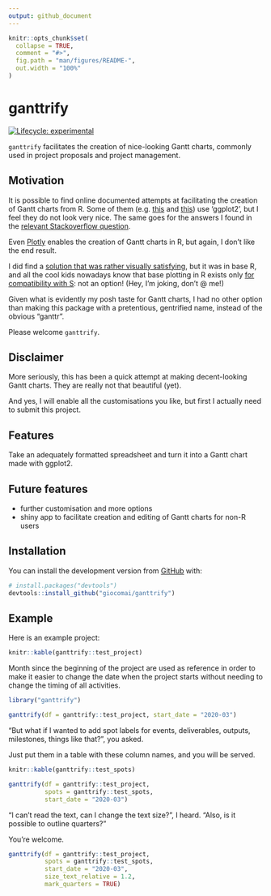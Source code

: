 ```yaml
---
output: github_document
---
```


<!-- README.md is generated from README.Rmd. Please edit that file -->

```r
knitr::opts_chunk$set(
  collapse = TRUE,
  comment = "#>",
  fig.path = "man/figures/README-",
  out.width = "100%"
)
```

# ganttrify

<!-- badges: start -->
[![Lifecycle: experimental](https://img.shields.io/badge/lifecycle-experimental-orange.svg)](https://www.tidyverse.org/lifecycle/#experimental)
<!-- badges: end -->

`ganttrify` facilitates the creation of nice-looking Gantt charts, commonly used in project proposals and project management.

## Motivation

It is possible to find online documented attempts at facilitating the creation of Gantt charts from R. Some of them (e.g. [this](https://www.molecularecologist.com/2019/01/simple-gantt-charts-in-r-with-ggplot2-and-the-tidyverse/) and [this](https://davetang.org/muse/2017/02/03/gantt-chart-using-r/)) use 'ggplot2', but I feel they do not look very nice. The same goes for the answers I found in the [relevant Stackoverflow question](https://stackoverflow.com/questions/3550341/gantt-charts-with-r).


Even [Plotly](https://moderndata.plot.ly/gantt-charts-in-r-using-plotly/) enables the creation of Gantt charts in R, but again, I don't like the end result. 

I did find a [solution that was rather visually satisfying](https://insileco.github.io/2017/09/20/gantt-charts-in-r/), but it was in base R, and all the cool kids nowadays know that base plotting in R exists only [for compatibility with S](https://twitter.com/whydoesr): not an option! (Hey, I'm joking, don't @ me!)

Given what is evidently my posh taste for Gantt charts, I had no other option than making this package with a pretentious, gentrified name, instead of the obvious "ganttr". 

Please welcome `ganttrify`.

## Disclaimer

More seriously, this has been a quick attempt at making decent-looking Gantt charts. They are really not that beautiful (yet).

And yes, I will enable all the customisations you like, but first I actually need to submit this project.

## Features

Take an adequately formatted spreadsheet and turn it into a Gantt chart made with ggplot2.

## Future features

- further customisation and more options
- shiny app to facilitate creation and editing of Gantt charts for non-R users

## Installation

You can install the development version from [GitHub](https://github.com/) with:

``` r
# install.packages("devtools")
devtools::install_github("giocomai/ganttrify")
```

## Example

Here is an example project:

```r
knitr::kable(ganttrify::test_project)
```


Month since the beginning of the project are used as reference in order to make it easier to change the date when the project starts without needing to change the timing of all activities.



```r
library("ganttrify")

ganttrify(df = ganttrify::test_project, start_date = "2020-03")
```


"But what if I wanted to add spot labels for events, deliverables, outputs, milestones, things like that?", you asked.

Just put them in a table with these column names, and you will be served.

```r
knitr::kable(ganttrify::test_spots)
```

```r
ganttrify(df = ganttrify::test_project,
          spots = ganttrify::test_spots,
          start_date = "2020-03")
```

"I can't read the text, can I change the text size?", I heard. 
"Also, is it possible to outline quarters?"

You're welcome. 

```r
ganttrify(df = ganttrify::test_project,
          spots = ganttrify::test_spots,
          start_date = "2020-03",
          size_text_relative = 1.2, 
          mark_quarters = TRUE)
```